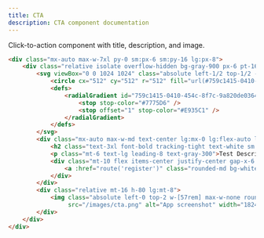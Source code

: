 ```yaml
---
title: CTA
description: CTA component documentation
---
```


Click-to-action component with title, description, and image.

```html resources/views/livewire/cta.blade.php
<div class="mx-auto max-w-7xl py-0 sm:px-6 sm:py-16 lg:px-8">
    <div class="relative isolate overflow-hidden bg-gray-900 px-6 pt-16 shadow-2xl sm:rounded-3xl sm:px-16 md:pt-24 lg:flex lg:gap-x-20 lg:px-24 lg:pt-0">
        <svg viewBox="0 0 1024 1024" class="absolute left-1/2 top-1/2 -z-10 h-[64rem] w-[64rem] -translate-y-1/2 [mask-image:radial-gradient(closest-side,white,transparent)] sm:left-full sm:-ml-80 lg:left-1/2 lg:ml-0 lg:-translate-x-1/2 lg:translate-y-0" aria-hidden="true">
            <circle cx="512" cy="512" r="512" fill="url(#759c1415-0410-454c-8f7c-9a820de03641)" fill-opacity="0.7" />
            <defs>
                <radialGradient id="759c1415-0410-454c-8f7c-9a820de03641">
                    <stop stop-color="#7775D6" />
                    <stop offset="1" stop-color="#E935C1" />
                </radialGradient>
            </defs>
        </svg>
        <div class="mx-auto max-w-md text-center lg:mx-0 lg:flex-auto lg:py-32 lg:text-left">
            <h2 class="text-3xl font-bold tracking-tight text-white sm:text-4xl">Transform Your Social Media Presence</h2>
            <p class="mt-6 text-lg leading-8 text-gray-300">Test Description</p>
            <div class="mt-10 flex items-center justify-center gap-x-6 lg:justify-start">
                <a :href="route('register')" class="rounded-md bg-white px-3.5 py-2.5 text-sm font-semibold text-gray-900 shadow-sm hover:bg-gray-100 focus-visible:outline focus-visible:outline-2 focus-visible:outline-offset-2 focus-visible:outline-white">Start Creating Now</a>
            </div>
        </div>
        <div class="relative mt-16 h-80 lg:mt-8">
            <img class="absolute left-0 top-2 w-[57rem] max-w-none rounded-md bg-white/5 ring-1 ring-white/10"
                 src="/images/cta.png" alt="App screenshot" width="1824" height="1080" />
        </div>
    </div>
</div>
```
